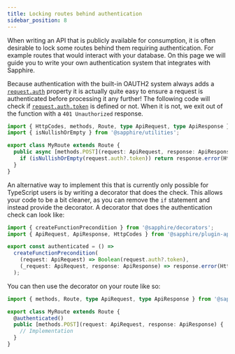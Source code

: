 ```yaml
---
title: Locking routes behind authentication
sidebar_position: 8
---
```


When writing an API that is publicly available for consumption, it is often desirable to lock some routes behind them
requiring authentication. For example routes that would interact with your database. On this page we will guide you to
write your own authentication system that integrates with Sapphire.

Because authentication with the built-in OAUTH2 system always adds a [`request.auth`][request-auth] property it is
actually quite easy to ensure a request is authenticated before processing it any further! The following code will check
if [`request.auth.token`][request-auth-token] is defined or not. When it is not, we exit out of the function with a
`401 Unauthorized` response.

```typescript ts2esm2cjs|{6,8}|{6,8}
import { HttpCodes, methods, Route, type ApiRequest, type ApiResponse } from '@sapphire/plugin-api';
import { isNullishOrEmpty } from '@sapphire/utilities';

export class MyRoute extends Route {
  public async [methods.POST](request: ApiRequest, response: ApiResponse) {
    if (isNullishOrEmpty(request.auth?.token)) return response.error(HttpCodes.Unauthorized);
  }
}
```

An alternative way to implement this that is currently only possible for TypeScript users is by writing a decorator that
does the check. This allows your code to be a bit cleaner, as you can remove the `if` statement and instead provide the
decorator. A decorator that does the authentication check can look like:

```typescript ts2esm2cjs|{{4-8}}|{{4-8}}
import { createFunctionPrecondition } from '@sapphire/decorators';
import { ApiRequest, ApiResponse, HttpCodes } from '@sapphire/plugin-api';

export const authenticated = () =>
  createFunctionPrecondition(
    (request: ApiRequest) => Boolean(request.auth?.token),
    (_request: ApiRequest, response: ApiResponse) => response.error(HttpCodes.Unauthorized)
  );
```

You can then use the decorator on your route like so:

```typescript {4} showLineNumbers
import { methods, Route, type ApiRequest, type ApiResponse } from '@sapphire/plugin-api';

export class MyRoute extends Route {
  @authenticated()
  public [methods.POST](request: ApiRequest, response: ApiResponse) {
    // Implementation
  }
}
```

[request-auth]: ../../../Documentation/api-plugins/classes/sapphire_plugin_api.ApiRequest#auth
[request-auth-token]: ../../../Documentation/api-plugins/interfaces/sapphire_plugin_api.AuthData#token
